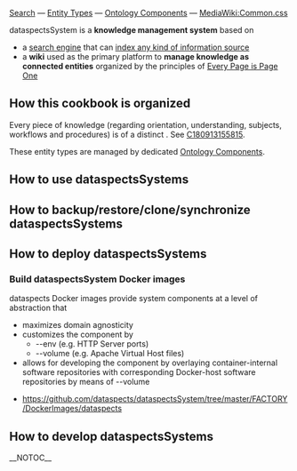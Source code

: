 [http://localmediawiki:3000 Search] &mdash; [[Entity Types]] &mdash; [[Ontology Components]] &mdash; [[MediaWiki:Common.css]]

dataspectsSystem is a '''knowledge management system''' based on
* a [http://localhost:20107/search search engine] that can [https://dataspects.com/dataspects-search index any kind of information source]
* a '''wiki''' used as the primary platform to '''manage knowledge as connected entities''' organized by the principles of [https://everypageispageone.com/the-book/ Every Page is Page One]

== How this cookbook is organized ==

Every piece of knowledge (regarding orientation, understanding, subjects, workflows and procedures) is of a distinct {{DomainTerm|Entity Types|dataspects}}. See [[C180913155815]].

{{EntitiesByEntityType}}

These entity types are managed by dedicated [[Ontology Components]].

== How to use dataspectsSystems ==

== How to backup/restore/clone/synchronize dataspectsSystems ==

== How to deploy dataspectsSystems ==

=== Build dataspectsSystem Docker images ===

dataspects Docker images provide system components at a level of abstraction that

* maximizes domain agnosticity
* customizes the component by
** --env (e.g. HTTP Server ports)
** --volume (e.g. Apache Virtual Host files)
* allows for developing the component by overlaying container-internal software repositories with corresponding Docker-host software repositories by means of --volume

* https://github.com/dataspects/dataspectsSystem/tree/master/FACTORY/DockerImages/dataspects

== How to develop dataspectsSystems ==

__NOTOC__

